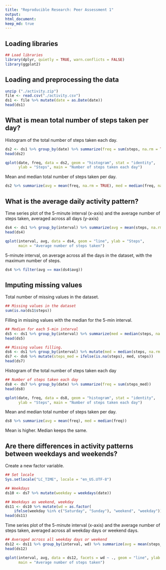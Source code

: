 ```yaml
---
title: "Reproducible Research: Peer Assessment 1"
output: 
html_document:
keep_md: true
---
```


## Loading libraries
```r
## Load libraries
library(dplyr, quietly = TRUE, warn.conflicts = FALSE)
library(ggplot2)
```

## Loading and preprocessing the data
```r
unzip ("./activity.zip")
file <- read.csv("./activity.csv")
ds1 <- file %>% mutate(date = as.Date(date))
head(ds1)
```


## What is mean total number of steps taken per day?
Histogram of the total number of steps taken each day.
```r
ds2 <- ds1 %>% group_by(date) %>% summarize(freq = sum(steps, na.rm = TRUE))
head(ds2)

qplot(date, freq, data = ds2, geom = "histogram", stat = "identity",
      ylab = "Steps", main = "Number of steps taken each day")
```

Mean and median total number of steps taken per day.
```r
ds2 %>% summarize(avg = mean(freq, na.rm = TRUE), med = median(freq, na.rm = TRUE))
```


## What is the average daily activity pattern?
Time series plot of the 5-minute interval (x-axis) and the average number of steps taken, averaged across all days (y-axis)
```r
ds4 <- ds1 %>% group_by(interval) %>% summarize(avg = mean(steps, na.rm = TRUE))
head(ds4)

qplot(interval, avg, data = ds4, geom = "line", ylab = "Steps",
      main = "Average number of steps taken")
```

5-minute interval, on average across all the days in the dataset, with the maximum number of steps.
```r
ds4 %>% filter(avg == max(ds4$avg))
```


## Imputing missing values
Total number of missing values in the dataset.
```r
## Missing values in the dataset
sum(is.na(ds1$steps))
```


Filling in missing values with the median for the 5-min interval.
```r
## Median for each 5-min interval
ds5 <- ds1 %>% group_by(interval) %>% summarize(med = median(steps, na.rm = TRUE))
head(ds5)

## Missing values filling.
ds6 <- ds1 %>% group_by(interval) %>% mutate(med = median(steps, na.rm = TRUE))
ds7 <- ds6 %>% mutate(steps_med = ifelse(is.na(steps), med, steps))
head(ds7)
```

Histogram of the total number of steps taken each day
```r
## Number of steps taken each day
ds8 <- ds7 %>% group_by(date) %>% summarize(freq = sum(steps_med))
head(ds8)

qplot(date, freq, data = ds8, geom = "histogram", stat = "identity",
      ylab = "Steps", main = "Number of steps taken each day")
```

Mean and median total number of steps taken per day.
```r
ds8 %>% summarize(avg = mean(freq), med = median(freq))
```
Mean is higher. Median keeps the same.

## Are there differences in activity patterns between weekdays and weekends?
Create a new factor variable.
```r
## Set locale
Sys.setlocale("LC_TIME", locale = "en_US.UTF-8")

## Weekdays
ds10 <- ds7 %>% mutate(weekday = weekdays(date))

## Weekdays as weekend, weekday
ds11 <- ds10 %>% mutate(wd = as.factor(
    ifelse(weekday %in% c("Saturday", "Sunday"), "weekend", "weekday")))
head(ds11)
```
Time series plot of the 5-minute interval (x-axis) and the average number of steps taken, averaged across all weekday days or weekend days.
```r
## Averaged across all weekday days or weekend
ds12 <- ds11 %>% group_by(interval, wd) %>% summarize(avg = mean(steps_med))
head(ds12)

qplot(interval, avg, data = ds12, facets = wd ~ ., geom = "line", ylab = "Steps",
      main = "Average number of steps taken")
```
